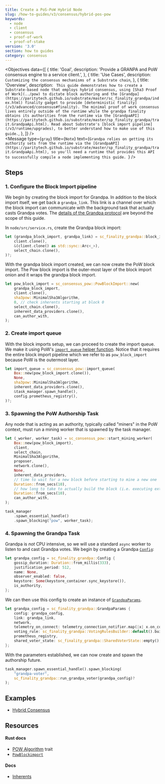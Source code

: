 ```yaml
---
title: Create a PoS-PoW Hybrid Node
slug: /how-to-guides/v3/consensus/hybrid-pos-pow
keywords:
  - node
  - client
  - consensus
  - proof-of-work
  - proof-of-stake
version: '3.0'
section: how to guides
category: consensus
---
```


<Objectives
  data={[
    {
      title: 'Goal',
      description:
        'Provide a GRANPA and PoW consensus engine to a service client.',
    },
    {
      title: 'Use Cases',
      description: `Customizing the consensus mechanisms of a Substrate chain`,
    },
    {
      title: 'Overview',
      description: `
This guide demonstrates how to create a Substrate-based node that employs hybrid consensus, using
[Sha3 Proof of Work](../pow) to dictate block authoring and the
[Grandpa](https://paritytech.github.io/substrate/master/sc_finality_grandpa/index.html) finality gadget to provide
[deterministic finality](/v3/advanced/consensus#finality). The minimal proof
of work consensus lives entirely outside of the runtime while the grandpa finality obtains its
authorities from the runtime via the
[GrandpaAPI](https://paritytech.github.io/substrate/master/sp_finality_grandpa/trait.GrandpaApi.html). Read about Substrate's
[block import pipeline](/v3/runtime/upgrades), to better understand how to make use of this guide.`,
    },
  ]}
/>
<br />
<Message
  type={`gray`}
  title={`Note`}
  text={`Grandpa relies on getting its authority sets from the runtime via the
[GrandpaAPI](https://paritytech.github.io/substrate/master/sp_finality_grandpa/trait.GrandpaApi.html), so you'll need a runtime
that provides this API to successfully compile a node implementing this guide. `}
/>

## Steps

### 1. Configure the Block Import pipeline

We begin by creating the block import for Grandpa. In addition to the block import itself, we get
back a `grandpa_link`. This link is a channel over which the block import can communicate with the
background task that actually casts Grandpa votes. The
[details of the Grandpa protocol](https://research.web3.foundation/en/latest/polkadot/finality.html)
are beyond the scope of this guide.

In `node/src/service.rs`, create the Grandpa block import:

```rust
let (grandpa_block_import, grandpa_link) = sc_finality_grandpa::block_import(
	client.clone(),
	&(client.clone() as std::sync::Arc<_>),
	select_chain.clone(),
)?;
```

With the grandpa block import created, we can now create the PoW block import. The Pow block import
is the outer-most layer of the block import onion and it wraps the grandpa block import.

```rust
let pow_block_import = sc_consensus_pow::PowBlockImport::new(
	grandpa_block_import,
	client.clone(),
	sha3pow::MinimalSha3Algorithm,
	0, // check inherents starting at block 0
	select_chain.clone(),
	inherent_data_providers.clone(),
	can_author_with,
);
```

### 2. Create import queue

With the block imports setup, we can proceed to create the import queue. We make it using PoW's
[`import_queue` helper function](https://paritytech.github.io/substrate/master/sc_consensus_pow/fn.import_queue.html).
Notice that it requires the entire block import pipeline which we refer to as `pow_block_import`
because PoW is the outermost layer.

```rust
let import_queue = sc_consensus_pow::import_queue(
	Box::new(pow_block_import.clone()),
	None,
	sha3pow::MinimalSha3Algorithm,
	inherent_data_providers.clone(),
	&task_manager.spawn_handle(),
	config.prometheus_registry(),
)?;
```

### 3. Spawning the PoW Authorship Task

Any node that is acting as an authority, typically called "miners" in the PoW context, must run a
mining worker that is spawned by the task manager.

```rust
let (_worker, worker_task) = sc_consensus_pow::start_mining_worker(
	Box::new(pow_block_import),
	client,
	select_chain,
	MinimalSha3Algorithm,
	proposer,
	network.clone(),
	None,
	inherent_data_providers,
	// time to wait for a new block before starting to mine a new one
	Duration::from_secs(10),
	// how long to take to actually build the block (i.e. executing extrinsics)
	Duration::from_secs(10),
	can_author_with,
);

task_manager
	.spawn_essential_handle()
	.spawn_blocking("pow", worker_task);
```

### 4. Spawning the Grandpa Task

Grandpa is _not_ CPU intensive, so we will use a standard `async` worker to listen to and cast
Grandpa votes. We begin by creating a Grandpa
[`Config`](https://paritytech.github.io/substrate/master/sc_finality_grandpa/struct.Config.html):

```rust
let grandpa_config = sc_finality_grandpa::Config {
	gossip_duration: Duration::from_millis(333),
	justification_period: 512,
	name: None,
	observer_enabled: false,
	keystore: Some(keystore_container.sync_keystore()),
	is_authority,
};
```

We can then use this config to create an instance of
[`GrandpaParams`](https://paritytech.github.io/substrate/master/sc_finality_grandpa/struct.GrandpaParams.html).

```rust
let grandpa_config = sc_finality_grandpa::GrandpaParams {
	config: grandpa_config,
	link: grandpa_link,
	network,
	telemetry_on_connect: telemetry_connection_notifier.map(|x| x.on_connect_stream()),
	voting_rule: sc_finality_grandpa::VotingRulesBuilder::default().build(),
	prometheus_registry,
	shared_voter_state: sc_finality_grandpa::SharedVoterState::empty(),
};
```

With the parameters established, we can now create and spawn the authorship future.

```rust
task_manager.spawn_essential_handle().spawn_blocking(
	"grandpa-voter",
	sc_finality_grandpa::run_grandpa_voter(grandpa_config)?
);
```

## Examples

- [Hybrid Consensus](https://github.com/substrate-developer-hub/recipes/blob/master/nodes/hybrid-consensus/src/service.rs)

## Resources

#### Rust docs

- [POW Algorithm][pow-rustdocs] trait
- [`PowBlockimport`][powblockimport-rustdocs]

#### Docs

- [Inherents][inherents-kb]

[powblockimport-rustdocs]: https://paritytech.github.io/substrate/master/sc_consensus_pow/struct.PowBlockImport.html
[powblockimport-new-rustdocs]: https://paritytech.github.io/substrate/master/sc_consensus_pow/struct.PowBlockImport.html#method.new_full
[inherents-kb]: /v3/concepts/extrinsics/#inherents
[inherents-rustdocs]: https://paritytech.github.io/substrate/master/sp_inherents/trait.InherentDataProvider.html
[pow-rustdocs]: https://paritytech.github.io/substrate/master/sc_consensus_pow/trait.PowAlgorithm.html
